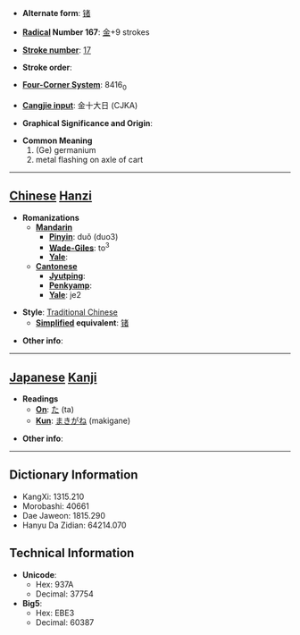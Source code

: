 * '''Alternate form''': [[锗]]

* '''[[Wiktionary:Chinese radical index| Radical]] Number 167''': [[Wiktionary:Chinese radical index 金|金]]+9 strokes

* '''[[Wiktionary:Chinese total strokes index|Stroke number]]''': [[Wiktionary:Chinese total strokes index 17|17]]

* '''Stroke order''': 

* '''[[Wiktionary:Chinese four corner index|Four-Corner System]]''': 8416<sub>0</sub>

* '''[[Wiktionary:Chinese Cangjie index|Cangjie input]]''': 金十大日 (CJKA)

* '''Graphical Significance and Origin''': 

* '''Common Meaning'''
*#(Ge) germanium
*# metal flashing on axle of cart


----

== [[Chinese]] [[Hanzi]] ==

* '''Romanizations'''
** '''[[Mandarin]]'''
*** '''[[Pinyin]]''': duǒ (duo3)
*** '''[[Wade-Giles]]''': to<sup>3</sup>
*** '''[[Yale]]''': 
** '''[[Cantonese]]'''
*** '''[[Jyutping]]''':
*** '''[[Penkyamp]]''': 
*** '''[[Yale]]''': je2

* '''Style''': [[Traditional Chinese]] 
** '''[[Simplified Chinese|Simplified]] equivalent''': [[锗]]

* '''Other info''': 

----

== [[Japanese]] [[Kanji]] ==

* '''Readings'''
** '''[[On]]''': [[た]] (ta)
** '''[[Kun]]''': [[まきがね]] (makigane)

* '''Other info''':  

----

== Dictionary Information ==

* KangXi: 1315.210
* Morobashi: 40661
* Dae Jaweon: 1815.290
* Hanyu Da Zidian: 64214.070

== Technical Information ==

* '''Unicode''':
** Hex: 937A
** Decimal: 37754
* '''Big5''':
** Hex: EBE3
** Decimal: 60387